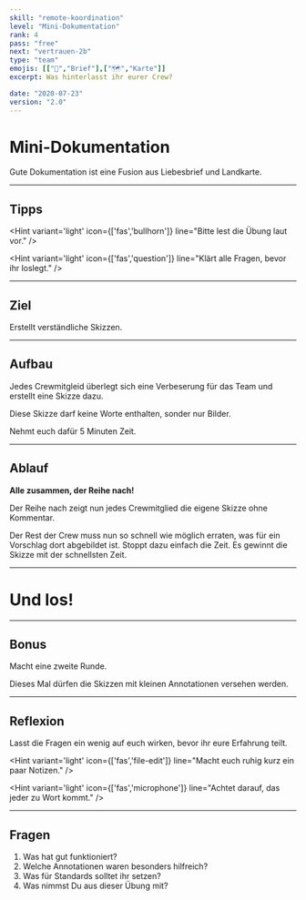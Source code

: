 ```yaml
---
skill: "remote-koordination"
level: "Mini-Dokumentation"
rank: 4
pass: "free"
next: "vertrauen-2b"
type: "team"
emojis: [["💌","Brief"],["🗺️","Karte"]]
excerpt: Was hinterlasst ihr eurer Crew?

date: "2020-07-23"
version: "2.0"
---
```


# <Emoji symbol="💌" label="Brief"/><Emoji symbol="🗺️" label="Karte"/>
# Mini-Dokumentation

Gute Dokumentation ist eine Fusion aus Liebesbrief und Landkarte.

---

## Tipps

<Hint variant='light' icon={['fas','bullhorn']}
line="Bitte lest die Übung laut vor."
/>

<Hint variant='light' icon={['fas','question']}
line="Klärt alle Fragen, bevor ihr loslegt."
/>

---

## Ziel

Erstellt verständliche Skizzen.

---

## Aufbau

Jedes Crewmitgleid überlegt sich eine Verbeserung für das Team und erstellt eine Skizze dazu.

Diese Skizze darf keine Worte enthalten, sonder nur Bilder.

Nehmt euch dafür 5 Minuten Zeit.

---

## Ablauf

**Alle zusammen, der Reihe nach!**

Der Reihe nach zeigt nun jedes Crewmitglied die eigene Skizze ohne Kommentar.

Der Rest der Crew muss nun so schnell wie möglich erraten, was für ein Vorschlag dort abgebildet ist.
Stoppt dazu einfach die Zeit. Es gewinnt die Skizze mit der schnellsten Zeit.

---

# <Emoji symbol="👉" label="GoGoGo"/>
# Und los!

---

## Bonus

Macht eine zweite Runde.

Dieses Mal dürfen die Skizzen mit kleinen Annotationen versehen werden.

---

## Reflexion

Lasst die Fragen ein wenig auf euch wirken, bevor ihr eure Erfahrung teilt.

<Hint variant='light' icon={['fas','file-edit']}
line="Macht euch ruhig kurz ein paar Notizen."
/>

<Hint variant='light' icon={['fas','microphone']}
line="Achtet darauf, das jeder zu Wort kommt."
/>

---

## Fragen

1. Was hat gut funktioniert?
2. Welche Annotationen waren besonders hilfreich?
3. Was für Standards solltet ihr setzen?
4. Was nimmst Du aus dieser Übung mit?

